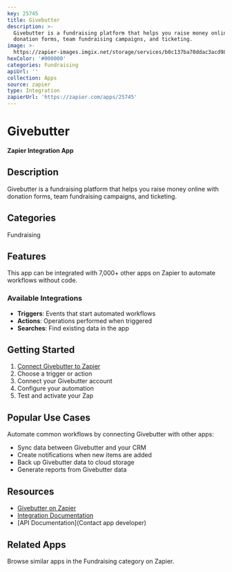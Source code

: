 ```yaml
---
key: 25745
title: Givebutter
description: >-
  Givebutter is a fundraising platform that helps you raise money online with
  donation forms, team fundraising campaigns, and ticketing.
image: >-
  https://zapier-images.imgix.net/storage/services/b0c137ba70ddac3acd98216f62b10576.png?auto=format%2Ccompress&ixlib=python-3.0.0&q=50
hexColor: '#000000'
categories: Fundraising
apiUrl: ''
collection: Apps
source: zapier
type: Integration
zapierUrl: 'https://zapier.com/apps/25745'
---
```

# Givebutter

**Zapier Integration App**

## Description

Givebutter is a fundraising platform that helps you raise money online with donation forms, team fundraising campaigns, and ticketing.

## Categories

Fundraising

## Features

This app can be integrated with 7,000+ other apps on Zapier to automate workflows without code.

### Available Integrations

- **Triggers**: Events that start automated workflows
- **Actions**: Operations performed when triggered
- **Searches**: Find existing data in the app

## Getting Started

1. [Connect Givebutter to Zapier](https://zapier.com/apps/25745)
2. Choose a trigger or action
3. Connect your Givebutter account
4. Configure your automation
5. Test and activate your Zap

## Popular Use Cases

Automate common workflows by connecting Givebutter with other apps:

- Sync data between Givebutter and your CRM
- Create notifications when new items are added
- Back up Givebutter data to cloud storage
- Generate reports from Givebutter data

## Resources

- [Givebutter on Zapier](https://zapier.com/apps/25745)
- [Integration Documentation](https://zapier.com/apps/25745/integrations)
- [API Documentation](Contact app developer)

## Related Apps

Browse similar apps in the Fundraising category on Zapier.
